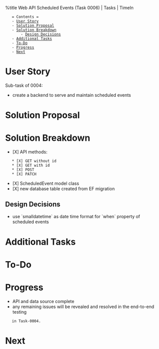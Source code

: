 %title Web API Scheduled Events (Task 0006) | Tasks | TimeIn

    = Contents =
    - [[#User Story|User Story]]
    - [[#Solution Proposal|Solution Proposal]]
    - [[#Solution Breakdown|Solution Breakdown]]
        - [[#Solution Breakdown#Design Decisions|Design Decisions]]
    - [[#Additional Tasks|Additional Tasks]]
    - [[#To-Do|To-Do]]
    - [[#Progress|Progress]]
    - [[#Next|Next]]

= User Story =
Sub-task of 0004:
* create a backend to serve and maintain scheduled events
= Solution Proposal =
= Solution Breakdown =
* [X] API methods:
    * [X] GET without id
    * [X] GET with id
    * [X] POST
    * [X] PATCH
* [X] ScheduledEvent model class
* [X] new database table created from EF migration
== Design Decisions ==
* use `smalldatetime` as date time format for `when` property of scheduled events
= Additional Tasks =
= To-Do =
= Progress =
* API and data source complete
* any remaining issues will be revealed and resolved in the end-to-end testing
    in Task-0004.
= Next =


